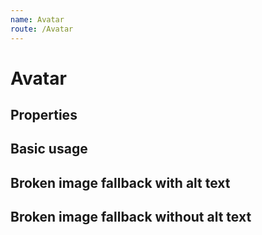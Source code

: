 ```yaml
---
name: Avatar
route: /Avatar
---
```



# Avatar

## Properties

<Props of={Avatar} />

## Basic usage

<Playground>
  <Avatar
    src="https://api.adorable.io/avatars/100/stump.png"
    variant="circle"
    size="sm"
  />
  <Avatar
    src="https://api.adorable.io/avatars/100/hello.png"
    variant="rounded"
    size="lg"
  />
  <Avatar
    src="https://api.adorable.io/avatars/100/thing.png"
    variant="square"
    size="3x"
    alt="User Name"
  />
  <Avatar
    src="https://api.adorable.io/avatars/100/hi.png"
    size="5x"
    alt="User Name"
  />
</Playground>

## Broken image fallback with alt text

<Playground>
  <Avatar
    src="https://broken.broken/broken.png"
    size="1x"
    alt="Billy Gibbons"
  />
  <Avatar src="https://broken.broken/broken.png" size="2x" alt="Frank Beard" />
  <Avatar src="https://broken.broken/broken.png" size="3x" alt="Dusty Hill" />
</Playground>

## Broken image fallback without alt text

<Playground>
  <Avatar src="https://broken.broken/broken.png" size="2x" />
  <Avatar src="https://broken.broken/broken.png" size="3x" variant="square" />
  <Avatar src="https://broken.broken/broken.png" size="4x" variant="rounded" />
  <Avatar src="https://broken.broken/broken.png" size="5x" />
</Playground>
